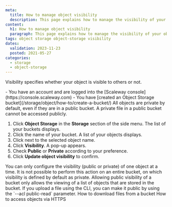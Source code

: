 ```yaml
---
meta:
  title: How to manage object visibility
  description: This page explains how to manage the visibility of your objects.
content:
  h1: How to manage object visibility
  paragraph: This page explains how to manage the visibility of your objects.
tags: object storage object-storage visibility
dates:
  validation: 2023-11-23
  posted: 2021-05-27
categories:
  - storage
  - object-storage
---
```


Visibility specifies whether your object is visible to others or not.

<Macro id="iam-requirements" />

<Message type="requirement">
  - You have an account and are logged into the [Scaleway console](https://console.scaleway.com)
  - You have [created an Object Storage bucket](/storage/object/how-to/create-a-bucket/)
</Message>

<Message type="note">
  All objects are private by default, even if they are in a public bucket. A private file in a public bucket cannot be accessed publicly.
</Message>

1. Click **Object Storage** in the **Storage** section of the side menu. The list of your buckets displays.
2. Click the name of your bucket. A list of your objects displays.
3. Click <Icon name="more" /> next to the selected object name.
4. Click **Visibility**. A pop-up appears.
5. Check **Public** or **Private** according to your preference.
6. Click **Update object visibility** to confirm.

<Message type="important">
  You can only configure the visibility (public or private) of one object at a time. It is not possible to perform this action on an entire bucket, on which visibility is defined by default as private. Allowing public visibility of a bucket only allows the viewing of a list of objects that are stored in the bucket.
</Message>

<Message type="tip">
If you upload a file using the CLI, you can make it public by using the `--acl public-read` parameter.
</Message>

<Navigation title="See also">
  <PreviousButton to="/storage/object/how-to/download-files-from-a-bucket/">How to download files from a bucket</PreviousButton>
  <NextButton to="/storage/object/how-to/access-objects-via-https">How to access objects via HTTPS</NextButton>
</Navigation>
